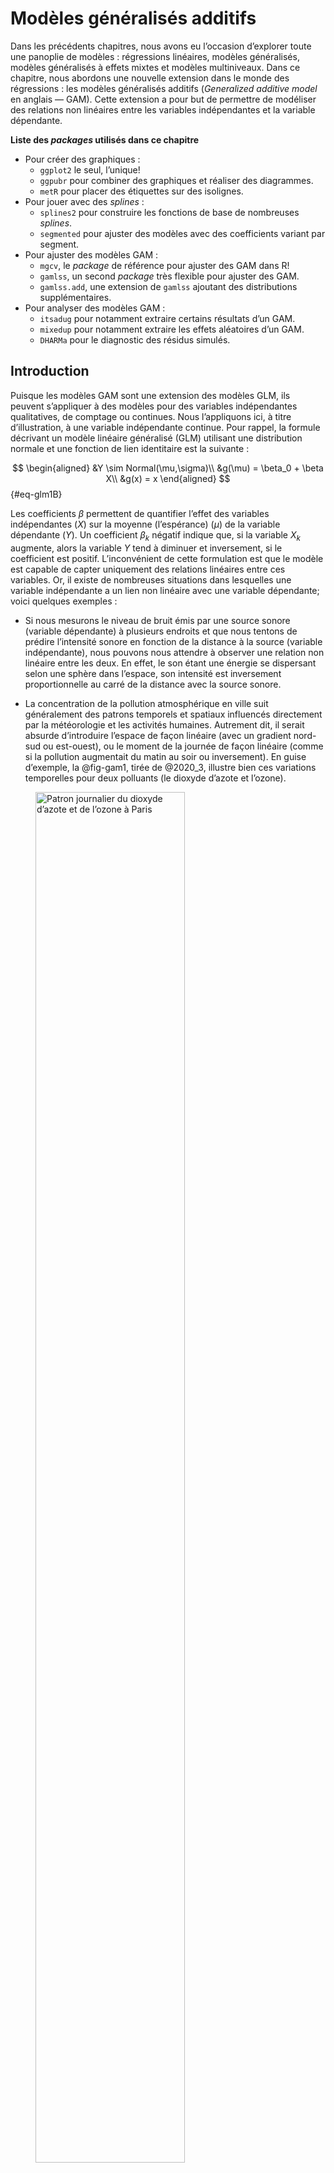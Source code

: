 # Modèles généralisés additifs  {#sec-chap11}

Dans les précédents chapitres, nous avons eu l'occasion d'explorer toute une panoplie de modèles : régressions linéaires, modèles généralisés, modèles généralisés à effets mixtes et modèles multiniveaux. Dans ce chapitre, nous abordons une nouvelle extension dans le monde des régressions : les modèles généralisés additifs (*Generalized additive model* en anglais — GAM). Cette extension a pour but de permettre de modéliser des relations non linéaires entre les variables indépendantes et la variable dépendante.

::: bloc_package
::: bloc_package-header
::: bloc_package-icon
:::
**Liste des *packages* utilisés dans ce chapitre**
:::
::: bloc_package-body

* Pour créer des graphiques :
  - `ggplot2` le seul, l'unique!
  - `ggpubr` pour combiner des graphiques et réaliser des diagrammes.
  - `metR` pour placer des étiquettes sur des isolignes.
  
* Pour jouer avec des *splines* :
  - `splines2` pour construire les fonctions de base de nombreuses *splines*.
  - `segmented` pour ajuster des modèles avec des coefficients variant par segment.
  
* Pour ajuster des modèles GAM :
  - `mgcv`, le *package* de référence pour ajuster des GAM dans R!
  - `gamlss`, un second *package* très flexible pour ajuster des GAM.
  - `gamlss.add`, une extension de `gamlss` ajoutant des distributions supplémentaires.

* Pour analyser des modèles GAM :
  - `itsadug` pour notamment extraire certains résultats d'un GAM.
  - `mixedup` pour notamment extraire les effets aléatoires d'un GAM.
  - `DHARMa` pour le diagnostic des résidus simulés.
:::
:::


## Introduction {#sec-111}

Puisque les modèles GAM sont une extension des modèles GLM, ils peuvent s'appliquer à des modèles pour des variables indépendantes qualitatives, de comptage ou continues. Nous l'appliquons ici, à titre d'illustration, à une variable indépendante continue. Pour rappel, la formule décrivant un modèle linéaire généralisé (GLM) utilisant une distribution normale et une fonction de lien identitaire est la suivante : 

$$
\begin{aligned}
&Y \sim Normal(\mu,\sigma)\\
&g(\mu) = \beta_0 + \beta X\\
&g(x) = x
\end{aligned}
$$ {#eq-glm1B}

Les coefficients $\beta$ permettent de quantifier l'effet des variables indépendantes (*X*) sur la moyenne (l'espérance) ($\mu$) de la variable dépendante (*Y*). Un coefficient $\beta_k$ négatif indique que, si la variable $X_k$ augmente, alors la variable *Y* tend à diminuer et inversement, si le coefficient est positif. L'inconvénient de cette formulation est que le modèle est capable de capter uniquement des relations linéaires entre ces variables. Or, il existe de nombreuses situations dans lesquelles une variable indépendante a un lien non linéaire avec une variable dépendante; voici quelques exemples : 

* Si nous mesurons le niveau de bruit émis par une source sonore (variable dépendante) à plusieurs endroits et que nous tentons de prédire l'intensité sonore en fonction de la distance à la source (variable indépendante), nous pouvons nous attendre à observer une relation non linéaire entre les deux. En effet, le son étant une énergie se dispersant selon une sphère dans l'espace, son intensité est inversement proportionnelle au carré de la distance avec la source sonore.

* La concentration de la pollution atmosphérique en ville suit généralement des patrons temporels et spatiaux influencés directement par la météorologie et les activités humaines. Autrement dit, il serait absurde d'introduire l'espace de façon linéaire (avec un gradient nord-sud ou est-ouest), ou le moment de la journée de façon linéaire (comme si la pollution augmentait du matin au soir ou inversement). En guise d'exemple, la @fig-gam1, tirée de @2020_3, illustre bien ces variations temporelles pour deux polluants (le dioxyde d'azote et l'ozone).


![Patron journalier du dioxyde d'azote et de l'ozone à Paris](images/Chap11/no2_03_patterns.png){#fig-gam1 width="75%" fig-align="center"}

### Non-linéarité fonctionnelle {#sec-1111}

Il existe de nombreuses façons d'introduire des relations non linéaires dans un modèle. La première et la plus simple à mettre en œuvre est de transformer la variable indépendante à l'aide d'une fonction inverse, exponentielle, logarithmique ou autre.

Prenons un premier exemple avec une variable *Y* que nous tentons de prédire avec une variable *X*, présenté à la @fig-gam2. Si nous ajustons une droite de régression à ces données (en bleu), nous constatons que l'augmentation de *X* est associée à une augmentation de *Y*. Cependant, la droite de régression est très éloignée des données et ne capte qu'une petite partie de la relation. Une lecture attentive permet de constater que l'effet de *X* sur *Y* augmente de plus en plus rapidement à mesure que *X* augmente. Cette forme est caractéristique d'une relation exponentielle. Nous pouvons donc transformer la variable *X* avec la fonction exponentielle afin d'obtenir un meilleur ajustement (en rouge).

```r
#| label: fig-gam2
#| fig-cap: Relation non linéaire exponentielle
#| echo: false
#| fig-align: center
#| message: false
#| warning: false
#| out-width: "50%"
library(ggplot2)
library(ggpubr)
library(boot)

tofr <- function(float){
  return(gsub("." , ",", as.character(float), fixed = TRUE,  useBytes = TRUE))
}

df <- data.frame(
  x1 = rnorm(1000,0,1),
  x2 = rnorm(1000,10,5),
  x3 = rnorm(1000,0,3),
  x4 = abs(rnorm(1000,0,5))
)

df$y1 <- exp(df$x1) + rnorm(1000,0,2)
df$y2 <- -log(df$x2 + rnorm(1000,0,1))
df$y3 <- inv.logit(df$x3) + rnorm(1000,0,0.3)
df$y4 <- sqrt(df$x4) + rnorm(1000,0,0.2)


ggplot(df)+
  geom_point(aes(x = x1, y = y1), size = 0.5) + 
  labs(x = "x", y = "y")  + 
  geom_smooth(aes(x = x1, y = y1), method = "lm",
              se = FALSE, color = "blue", formula = y ~ x)+ 
  geom_smooth(aes(x = x1, y = y1), method = "lm",
              se = FALSE, color = "red", formula = y ~ exp(x))

```


La @fig-gam3 illustre trois autres situations avec les fonctions logarithmique, logistique inverse et racine carrée. Cette approche peut donner des résultats intéressants si vous disposez d'une bonne justification théorique sur la forme attendue de la relation entre *X* et *Y*. 

```r
#| label: fig-gam3
#| fig-cap: Autres relations non linéaires
#| echo: false
#| fig-align: center
#| message: false
#| warning: false
#| out-width: "75%"


P1 <- ggplot(df)+
  geom_point(aes(x = x2, y = y2), size = 0.5) + 
  labs(x = "x", y = "y", subtitle = "fonction logarithmique")  + 
  geom_smooth(aes(x = x2, y = y2), method = "lm",
              se = FALSE, color = "blue", formula = y ~ x)+ 
  geom_smooth(aes(x = x2, y = y2), method = "lm",
              se = FALSE, color = "red", formula = y ~ log(x)) + 
  ylim(-3,2.5) + xlim(0,20)

P2 <- ggplot(df)+
  geom_point(aes(x = x3, y = y3), size = 0.5) + 
  labs(x = "x", y = "y", subtitle = "fonction logistique inverse")  + 
  geom_smooth(aes(x = x3, y = y3), method = "lm",
              se = FALSE, color = "blue", formula = y ~ x)+ 
  geom_smooth(aes(x = x3, y = y3), method = "lm",
              se = FALSE, color = "red", formula = y ~ inv.logit(x))

P3 <- ggplot(df)+
  geom_point(aes(x = x4, y = y4), size = 0.5) + 
  labs(x = "x", y = "y", subtitle = "fonction racine carrée")  + 
  geom_smooth(aes(x = x4, y = y4), method = "lm",
              se = FALSE, color = "blue", formula = y ~ x)+ 
  geom_smooth(aes(x = x4, y = y4), method = "lm",
              se = FALSE, color = "red", formula = y ~ sqrt(x))

ggarrange(P1, P2, P3, ncol = 2, nrow = 2)

```

Il existe également des cas de figure dans lesquels aucune fonction ne donne de résultats pertinents, comme illustré à la @fig-gam4. Nous constatons facilement qu'aucune des fonctions proposées n'est capable de bien capter la relation entre les deux variables. Puisque cette relation est complexe, il convient alors d'utiliser une autre stratégie pour la modéliser. 

```r
#| label: fig-gam4
#| echo: false
#| fig-align: center
#| fig-cap: Relation non linéaire plus complexe
#| message: false
#| warning: false
#| out-width: "75%"

library(mgcv)
dataset <- gamSim(eg = 1, n = 400, dist = "normal", scale = 1, verbose = FALSE)

ggplot(dataset) + 
  geom_point(aes(y = y, x = x2), size = 1) + 
  geom_smooth(aes(x = x2, y = y, color = "lineaire"), method = "lm",
              se = FALSE, formula = y ~ x, size = 1.3) + 
  geom_smooth(aes(x = x2, y = y, color = "logarithme"), method = "lm",
              se = FALSE, formula = y ~ log(x), size = 1.3) +
  geom_smooth(aes(x = x2, y = y, color = "racine carrée"), method = "lm",
              se = FALSE, formula = y ~ sqrt(x), size = 1.3) + 
  scale_color_manual(values = c("lineaire" = "#0077b6",
                                "logarithme" = "#e63946",
                                "racine carrée" = "#2a9d8f"))+
  labs(colour = 'forme fonctionelle')

```


### Non-linéarité avec des polynomiales {#sec-1112}

Nous avons vu, dans le chapitre sur la régression simple ([section @sec-07511]), qu'il est possible d'utiliser des polynomiales pour ajuster des relations non linéaires. Pour rappel, il s'agit simplement d'ajouter à un modèle la variable *X* à différents exposants ($X+X^2+\dots+X^k$). Chaque exposant supplémentaire (chaque ordre supplémentaire) permet au modèle d'ajuster une relation plus complexe. Rien de tel qu'un graphique pour illustrer le tout (@fig-gam5).

```r
#| label: fig-gam5
#| echo: false
#| fig-align: center
#| fig-cap: Visualisation de plusieurs polynomiales
#| message: false
#| warning: false
#| out-width: "70%"

p1 <- ggplot(dataset) + 
  geom_point(aes(y = y, x = x2), size = 1) + 
  geom_smooth(aes(x = x2, y = y), color = "blue" , method = "lm",
              se = FALSE, formula = y ~ x + I(x**2), size = 1.3) + 
  labs(subtitle = "polynomiale de degré 2", x = "x", y = "y")
  
p2 <- ggplot(dataset) + 
  geom_point(aes(y = y, x = x2), size = 1) + 
  geom_smooth(aes(x = x2, y = y), color = "blue" , method = "lm",
              se = FALSE, formula = y ~ x + I(x**2) + I(x**3), size = 1.3) + 
  labs(subtitle = "polynomiale de degré 3", x = "x", y = "y")

p3 <- ggplot(dataset) + 
  geom_point(aes(y = y, x = x2), size = 1) + 
  geom_smooth(aes(x = x2, y = y), color = "blue" , method = "lm",
              se = FALSE, formula = y ~ x + I(x**2) + I(x**3) + I(x**4), size = 1.3) + 
  labs(subtitle = "polynomiale de degré 4", x = "x", y = "y")

p4 <- ggplot(dataset) + 
  geom_point(aes(y = y, x = x2), size = 1) + 
  geom_smooth(aes(x = x2, y = y), color = "blue" , method = "lm",
              se = FALSE, formula = y ~ x + I(x**2) + I(x**3) + I(x**4)+ I(x**5), size = 1.3) + 
  labs(subtitle = "polynomiale de degré 5", x = "x", y = "y")

ggarrange(p1, p2, p3, p4, ncol = 2, nrow = 2)
```

L'enjeu est de sélectionner le bon nombre de degrés de la polynomiale pour le modèle. Chaque degré supplémentaire constitue une nouvelle variable dans le modèle, et donc un paramètre supplémentaire. Un trop faible nombre de degrés produit des courbes trop simplistes, alors qu'un nombre trop élevé conduit à un surajustement (*overfitting* en anglais) du modèle. La @fig-gam6 illustre ces deux situations.

```r
#| label: fig-gam6
#| echo: false
#| fig-align: center
#| fig-cap: Sur et sous-ajustement d'une polynomiale
#| message: false
#| warning: false
#| out-width: "70%"

ggplot(dataset) + 
  geom_point(aes(y = y, x = x2), size = 1) + 
  geom_smooth(aes(x = x2, y = y), color = "blue" , method = "lm",
              se = FALSE, formula = y ~ x + I(x**2), size = 1.3) +
  geom_smooth(aes(x = x2, y = y), color = "red" , method = "lm",
              se = FALSE, formula = y ~ x + poly(x, degree = 12), size = 1.3) + 
  labs(subtitle = "polynomiales de degrés 2 (bleu) et 12 (rouge)", x = "x", y = "y")
```

Un des problèmes inhérents à l'approche des polynomiales est la difficulté d'interprétation. En effet, les coefficients ne sont pas directement interprétables et seule une figure représentant les prédictions du modèle permet d'avoir une idée de l'effet de la variable *X* sur la variable *Y*.

### Non-linéarité par segments {#sec-1113}

Un compromis intéressant offrant une interprétation simple et une relation potentiellement complexe consiste à découper la variable *X* en segments, puis d'ajuster un coefficient pour chacun de ces segments. Nous obtenons ainsi une ligne brisée et des coefficients faciles à interpréter (@fig-gam7). Nous ne présentons pas d'exemple d'application dans R, mais sachez que le *package* `segmented` permet d'ajuster ce type de modèle. 

```r
#| label: fig-gam7
#| echo: false
#| fig-align: center
#| fig-cap: Régression par segment
#| message: false
#| warning: false
#| out-width: "70%"

library(segmented)

model <- lm(y ~ x2, data = dataset)
o <- segmented(model, seg.Z = ~x2, psi = list(x2 = c(0.25,0.5)),
  control = seg.control(display = FALSE)
)
dataset$fit <- broken.line(o)$fit

ggplot(dataset) + 
  geom_point(aes(y = y, x = x2), size = 1) + 
  geom_line(aes(x = x2, y = fit), color = "blue", linewidth = 1)
```

L'enjeu est alors de déterminer le nombre de points et la localisation de points de rupture. L'inconvénient majeur de cette approche est qu'en réalité, peu de phénomènes sont marqués par des ruptures très nettes.

À la @fig-gam7, nous avons divisé la variable *X* en trois segments ($k_1$, $k_2$ et $k_3$), définis respectivement avec les intervalles suivants : [0,00-0,22], [0,22-0,41] et [0,41-1,00]. Concrètement, cela revient à diviser la variable *X* en trois nouvelles variables $X_{k1}$, $X_{k2}$, et $X_{k3}$. La valeur de $X_{ik}$ est égale à $x_i$ si $x_i$ se trouve dans l'intervalle propre à *k*, et à 0 autrement. Ici, nous obtenons trois coefficients : 

* le premier est positif, une augmentation de *X* sur le premier segment est associée à une augmentation de *Y*;

* le second est négatif, une augmentation de *X* sur le second segment est associée à une diminution de *Y*;

* le troisième est aussi négatif, une augmentation de *X* sur le troisième segment est associée à une diminution de *Y*, mais moins forte que pour le second segment.


### Non-linéarité avec des *splines* {#sec-1114}

La dernière approche, et certainement la plus flexible, est d'utiliser ce que l'on appelle une *spline* pour capter des relations non linéaires. Une *spline* est une fonction créant des variables supplémentaires à partir d'une variable *X* et d'une fonction de base. Ces variables supplémentaires, appelées bases (*basis* en anglais), sont ajoutées au modèle; la sommation de leurs valeurs multipliées par leurs coefficients permet de capter les relations non linéaires entre une variable dépendante et une variable indépendante. Le nombre de bases et leur localisation (plus souvent appelé nœuds) permettent de contrôler la complexité de la fonction non linéaire.

Prenons un premier exemple simple avec une fonction de base triangulaire (*tent basis* en anglais). Nous créons ici une *spline* avec sept nœuds répartis équitablement sur l'intervalle de valeurs de la variable *X*. Les sept bases qui en résultent sont présentées à la @fig-gam8. Dans cette figure, chaque sommet d'un triangle correspond à un nœud et chaque triangle correspond à une base.


```r
#| label: fig-gam8
#| echo: false
#| fig-align: center
#| fig-cap: Bases de la spline triangulaire
#| message: false
#| warning: false
#| out-width: "70%"
library(splines)

basis <- bs(dataset$x2, df = 7, degre = 1)
df <- data.frame(basis * 3)
df$X <- dataset$x2
df <- reshape2::melt(df, id.vars = "X")

ggplot() + 
  geom_point(aes(y = y, x = x2), size = 1, data = dataset) + 
  geom_line(aes(x = X, y = value, color = variable), linewidth = 1, data = df) + theme(legend.position = "none") 
```


En ajoutant ces bases dans notre modèle de régression, nous pouvons ajuster un coefficient pour chacune et le représenter en multipliant ces bases par les coefficients obtenus avec une simple régression linéaire (@fig-gam9).

```r
#| label: fig-gam9
#| echo: false
#| fig-align: center
#| fig-cap: Spline triangulaire multipliée par ces coefficients
#| message: false
#| warning: false
#| out-width: "70%"

basis <- bs(dataset$x2, df = 7, degre = 1)
model <- lm(y ~ basis, data = dataset)
coefs <- coefficients(model)[2:length(coefficients(model))]

prodbase <- sweep(basis, MARGIN = 2, coefs, `*`)

df <- data.frame(prodbase)
df$X <- dataset$x2
df <- reshape2::melt(df, id.vars = "X")

ggplot() + 
  geom_point(aes(y = y, x = x2), size = 1, data = dataset) + 
  geom_line(aes(x = X, y = value, color = variable), linewidth = 1, data = df) + theme(legend.position = "none") 
```

Nous remarquons ainsi que les bases correspondant à des valeurs plus fortes de *Y* ont reçu des coefficients plus élevés. Pour reconstituer la fonction non linéaire, il suffit d'additionner ces bases multipliées par leurs coefficients, soit la ligne bleue à la @fig-gam10.

```r
#| label: fig-gam10
#| echo: false
#| fig-align: center
#| fig-cap: Spline triangulaire
#| message: false
#| warning: false
#| out-width: "70%"


basis <- bs(dataset$x2, df = 7, degre = 1)
model <- lm(y ~ basis, data = dataset)
coefs <- coefficients(model)[2:length(coefficients(model))]

prodbase <- sweep(basis, MARGIN = 2, coefs, `*`)
total <- rowSums(prodbase) + coefficients(model)[1]

df <- data.frame(prodbase)
df$X <- dataset$x2
df <- reshape2::melt(df, id.vars = "X")
df$total <- total

ggplot() + 
  geom_point(aes(y = y, x = x2), size = 1, data = dataset) + 
  geom_line(aes(x = X, y = value, group = variable), color = "grey", linetype = "dashed", linewidth = 1, data = df) +
  geom_line(aes(x = X, y = total), color = "blue", linewidth = 1, data = df)+
  theme(legend.position = "none") 
```

La fonction de base triangulaire est intéressante pour présenter la logique qui sous-tend les *splines*, mais elle est rarement utilisée en pratique. On lui préfère généralement d'autres formes donnant des résultats plus lisses comme les *B-spline* quadratiques, *B-spline* cubiques, *M-spline*, *Duchon spline*, etc.

```r
#| label: fig-gam11
#| echo: false
#| fig-align: center
#| fig-cap: Comparaison de différentes bases
#| message: false
#| warning: false
#| out-width: "75%"

library(mgcv)
library(splines2)

# Squared spline
basis <- bSpline(dataset$x2, df = 7, degre = 2)
model <- lm(y ~ basis, data = dataset)
coefs <- coefficients(model)[2:length(coefficients(model))]

prodbase <- sweep(basis, MARGIN = 2, coefs, `*`)
total <- rowSums(prodbase) + coefficients(model)[1]

df <- data.frame(prodbase)
df$X <- dataset$x2
df <- reshape2::melt(df, id.vars = "X")
df$total <- total

P1 <- ggplot() + 
  geom_point(aes(y = y, x = x2), size = 1, data = dataset) + 
  geom_line(aes(x = X, y = value, group = variable), color = "grey", linetype = "dashed", linewidth = 1, data = df) +
  geom_line(aes(x = X, y = total), color = "blue", linewidth = 1, data = df)+
  theme(legend.position = "none") + 
  labs(subtitle = "B-spline quadratique")+ 
  ylim(0,20)


# Spline cubique
basis <- bSpline(dataset$x2, df = 7, degre = 3)
model <- lm(y ~ basis, data = dataset)
coefs <- coefficients(model)[2:length(coefficients(model))]

prodbase <- sweep(basis, MARGIN = 2, coefs, `*`)
total <- rowSums(prodbase) + coefficients(model)[1]

df <- data.frame(prodbase)
df$X <- dataset$x2
df <- reshape2::melt(df, id.vars = "X")
df$total <- total

P2 <- ggplot() + 
  geom_point(aes(y = y, x = x2), linewidth = 1, data = dataset) + 
  geom_line(aes(x = X, y = value, group = variable), color = "grey", linetype = "dashed", linewidth = 1, data = df) +
  geom_line(aes(x = X, y = total), color = "blue", linewidth = 1, data = df)+
  theme(legend.position = "none") + 
  labs(subtitle = "B-spline cubique")+ 
  ylim(0,20)

# M-spline
basis <- mSpline(dataset$x2, df = 7, degre = 2)
model <- lm(y ~ basis, data = dataset)
coefs <- coefficients(model)[2:length(coefficients(model))]

prodbase <- sweep(basis, MARGIN = 2, coefs, `*`)
total <- rowSums(prodbase) + coefficients(model)[1]

df <- data.frame(prodbase)
df$X <- dataset$x2
df <- reshape2::melt(df, id.vars = "X")
df$total <- total

P3 <- ggplot() + 
  geom_point(aes(y = y, x = x2), size = 1, data = dataset) + 
  geom_line(aes(x = X, y = value, group = variable), color = "grey", linetype = "dashed", linewidth = 1, data = df) +
  geom_line(aes(x = X, y = total), color = "blue", linewidth = 1, data = df)+
  theme(legend.position = "none") + 
  labs(subtitle = "M-spline")+ 
  ylim(0,20)


# Duchon spline
smoother <- smoothCon(s(x2, bs="ds", k = 7), data = dataset, absorb.cons = T)
basis <- smoother[[1]]$X
model <- lm(y ~ basis, data = dataset)
coefs <- coefficients(model)[2:length(coefficients(model))]

prodbase <- sweep(basis, MARGIN = 2, coefs, `*`)
total <- rowSums(prodbase) + coefficients(model)[1]

df <- data.frame(prodbase)
df$X <- dataset$x2
df <- reshape2::melt(df, id.vars = "X")
df$total <- total

P4 <- ggplot() + 
  geom_point(aes(y = y, x = x2), size = 1, data = dataset) + 
  geom_line(aes(x = X, y = value, group = variable), color = "grey", linetype = "dashed", linewidth = 1, data = df) +
  geom_line(aes(x = X, y = total), color = "blue", linewidth = 1, data = df)+
  theme(legend.position = "none") + 
  labs(subtitle = "Duchon-spline") + 
  ylim(0,20)

ggarrange(P1, P2, P3, P4, ncol = 2, nrow = 2)
```

Les approches que nous venons de décrire sont regroupées sous l'appellation de modèles additifs. Dans les prochaines sous-sections, nous nous concentrons davantage sur les *splines* du fait de leur plus grande flexibilité.

## *Spline* de régression et *spline* de lissage {#sec-112}

Dans les exemples précédents, nous avons vu que la construction d'une *spline* nécessite d'effectuer deux choix importants : le nombre de nœuds et leur localisation. Un trop grand nombre de nœuds conduit à un surajustement du modèle alors qu'un trop faible nombre de nœuds conduit à un sous-ajustement. Lorsque ces choix sont effectués par l'utilisateur et que les bases sont ajoutées manuellement dans le modèle tel que décrit précédemment, nous parlons alors de **_splines_ de régression** (*Regression Spline* en anglais).

Une approche a été proposée pour faciliter le choix du nombre de nœuds, il s'agit de **_splines_ de lissage**  (*smoothing spline* en anglais). L'idée derrière cette approche est d'introduire dans le modèle une pénalisation associée avec le nombre de nœuds (ou degré de liberté) de la *spline*, dans un souci de parcimonie : chaque nœud supplémentaire doit suffisamment contribuer au modèle pour être conservé. Il n'est pas nécessaire ici de rentrer dans le détail mathématique de cette pénalisation qui est un peu complexe. Retenez simplement qu'elle dépend d'un paramètre appelé $\lambda$ :

* plus $\lambda$ tend vers 0, plus la pénalisation est faible et plus la *spline* de lissage devient une simple *spline* de régression; 

* à l'inverse, plus elle est forte, plus la pénalité est importante, au point que la *spline* peut se résumer à une simple ligne droite. 

Cela est illustré à la @fig-gam12 comprenant trois *splines* avec 20 nœuds et des valeurs $\lambda$ différentes contrôlant la force de la pénalité. 

Bien évidemment, nous constatons qu'avec la *spline* de régression (non pénalisée), 20 nœuds conduisent à un fort surajustement du modèle. En revanche, les *splines* de lissage (pénalisées) permettent de corriger ce problème de surajustement. Toutefois, une valeur trop importante de $\lambda$ conduit à un sous-ajustement du modèle (ici $\lambda = 3$ et $\lambda = 100$, lignes verte et bleue).


```r
#| label: fig-gam12
#| echo: false
#| fig-align: center
#| fig-cap: Pénalisation des splines
#| message: false
#| warning: false
#| out-width: "70%"

# Modèle 1 : régression spline sans pénalite
mod1 <- gam(y~ s(x2, k = 20, fx = T), data = dataset)

# Modèle 2 : régression spline avec pénalite = 3
mod2 <- gam(y~ s(x2, k = 20, sp = 0.5), data = dataset)

# Modèle 3 : régression spline avec pénalite = 10
mod3 <- gam(y~ s(x2, k = 20, sp = 3), data = dataset)

# Modèle 4 : régression spline avec pénalite = 100
mod4 <- gam(y~ s(x2, k = 20, sp = 100), data = dataset)

df <- data.frame(
  y = dataset$y,
  x = dataset$x2,
  pred1 = predict(mod1),
  pred2 = predict(mod2),
  pred3 = predict(mod3),
  pred4 = predict(mod4)
)

ggplot(df) + 
  geom_point(aes(x = x, y = y), size = 1) +
  geom_line(aes(x = x, y = pred1, color = "spline de régression"), linewidth = 1.1) +
  geom_line(aes(x = x, y = pred2, color = "lambda = 0.5"), linewidth = 1.1) +
  geom_line(aes(x = x, y = pred3, color = "lambda = 3"), linewidth = 1.1)+
  geom_line(aes(x = x, y = pred4, color = "lambda = 100"), linewidth = 1.1) + 
  labs(colour = 'pénalisation')

```


Avec les *splines* de lissage, l'enjeu est de sélectionner une valeur optimale de $\lambda$. Le plus souvent, les *packages* R **estiment eux-mêmes** ce paramètre à partir des données utilisées dans le modèle. Toutefois, gardez en mémoire que vous pouvez modifier ce paramètre. Mentionnons également que les *splines* de lissage peuvent être reparamétrées dans un modèle pour être intégrées comme des effets aléatoires. Dans ce cas-ci, $\lambda$ est remplacé par un simple paramètre de variance directement estimé dans le modèle [@wood2004stable].


## Interprétation d'une *spline* {#sec-113}

L'interprétation d'une *spline* se fait à l'aide de graphiques. En effet, puisqu'elle est composée d'un ensemble de coefficients appliqués à des bases, il est difficile d'interpréter directement ces derniers. Nous préférons alors représenter la fonction obtenue à l'aide d'un graphique, illustrant son **effet marginal**. Ce graphique est construit en trois étapes : 

1. Créer un jeu de données fictif dans lequel l'ensemble des variables indépendantes sont fixées à leurs moyennes respectives, sauf la variable pour laquelle nous souhaitons représenter la *spline*. Pour cette dernière, un ensemble de valeurs allant de son minimum à son maximum est utilisé;

2. Utiliser le modèle pour prédire les valeurs attendues de la variable dépendante pour chacune des observations fictives ainsi créées;

3. Afficher les prédictions obtenues dans un graphique.

Notez ici qu'un graphique des effets marginaux se base sur les prédictions du modèle. Si un modèle est mal ajusté, les prédictions ne seront pas fiables et il sera inutile d'interpréter la *spline* obtenue.

Il est aussi possible, dans le cas des *splines* de lissage, d'interpréter les *estimated degrees of freedom* (EDF) qui constituent une approximation du nombre de nœuds de la *spline*. S'ils ne nous renseignent pas sur la forme de la *spline*, ils nous indiquent son niveau de complexité. Une *spline* avec un EDF de 1 est en réalité un simple terme linéaire. Plus l'EDF augmente, plus la *spline* est complexe. 


## Multicolinéarité non linéaire {#sec-114}

Lorsque des *splines* sont ajoutées dans un modèle, il est nécessaire de vérifier si ces dernières ne posent pas un problème de multicolinéarité. Cependant, le VIF ne peut plus être utilisé du fait de la non-linéarité des relations modélisées. Il est alors nécessaire d'utiliser une autre mesure : la concurvité (*concurvity*) permettant de mesurer sur une échelle allant de 0 à 1 à quel point deux *splines* ont en réalité capturé le même effet et se substituent l'une à l'autre. Une valeur de 0 indique une absence totale de concurvité alors qu'une valeur de 1 indique que deux *splines* sont rigoureusement identiques (modèle non identifiable). 

## *Splines* avancées {#sec-115}

Jusqu'ici, nous avons seulement présenté le cas le plus simple pour lequel une *spline* est construite à partir d'une seule variable dépendante continue, mais les **splines** peuvent être utilisées dans de nombreux autres contextes et ont une incroyable flexibilité. Nous détaillons ici trois exemples fréquents : les *splines* cycliques, les *splines* variant par groupe et les *splines* multivariées. Pour une description complète des effets non linéaires possibles avec `mgcv`, n'hésitez pas à consulter sa [documentation](https://stat.ethz.ch/R-manual/R-patched/library/mgcv/html/smooth.terms.html).

```r
#| label: tbl-exemplesplines
#| tbl-cap: Exemples de splines avancées
#| echo: false
#| message: false
#| warning: false

df <- data.frame(
        Type = c("spline cyclique", "spline variant par groupe", "spline bivariée", 
                 "spline d'interaction complète", "spline d'interaction partielle"),
        Code = c("`s(x, bs = 'cc')`" , "`s(x, by = x2)`" , "`s(x1,x2)`" , "`te(x1,x2)`",
                 "`s(x1) + s(x2) + ti(x1,x2)`"),
        Description = c("Une spline cyclique doit être utilisée si le 0 de la variable X correspond également à sa valeur maximum. Un bon exemple est le temps dans une journée, car 24 h est équivalent à 0 h", "Une spline variant par groupe permet d'ajuster une spline à une variable X1 différente pour chaque groupe identifié par une variable qualitative X2", "Une spline bivariée est utilisée pour modéliser l'interaction non linéaire de deux variables X1 et X2 s'exprimant dans la même unité (typiquement des coordonnées géographiques cartésiennes)", "Une spline d'interaction permet de modéliser l'interaction non linéaire de deux variables continues pouvant s'exprimer dans des unités différentes, elle combine les effets spécifiques de chacune des deux variables et leur interaction", "Une spline d'interaction partielle permet de distinguer les effets non linéaires individuels de deux variables de leur interaction non linéaire"))

options(knitr.kable.NA = "")
knitr::kable(df, 
           format.args = list(decimal.mark = ',', big.mark = " "),
           col.names = c("Type" , "Code" , "Description"),
           col.to.resize = 3,
           col.width = c("10cm")
           )

```


### *Splines* cycliques {#sec-1151}

Une *spline* cyclique est une extension d'une *spline* classique dont les bases aux extrémités sont spécifiées de telle sorte que la valeur au départ de la *spline* soit la même que celle à la fin de la *spline*. Cela permet à la *spline* de former une boucle, ce qui est particulièrement intéressant pour des variables dont le 0 et la valeur maximale correspondent en réalité à la même valeur. L'exemple le plus parlant est certainement le cas d'une variable représentant la mesure d'un angle en degrés. Les valeurs de 0 et 360 sont identiques et les valeurs 350 et 10 sont toutes les deux à une distance de 10 degrés de 0. Un autre exemple possible serait de considérer l'heure comme une variable continue; dans ce cas, 24 h et 0 h signifient la même chose.

Prenons un exemple concret. Nous souhaitons modéliser la concentration de dioxyde d'azote (NO~2~) à Paris, mesurée par un ensemble de stations fixes. Nous pourrions nous attendre à ce que le NO~2~ suive chaque jour un certain patron. Concrètement, à proximité d'axes routiers majeurs, nous nous attendons à observer des pics suivant les flux pendulaires. À la @fig-gam13, nous retrouvons bien les deux pics attendus correspondant aux heures de pointe du matin et du soir. Aussi, comme indiqué par la ligne rouge, la valeur prédite par la *spline* est la même à 24 h et à 0 h.


```r
#| label: fig-gam13
#| echo: false
#| fig-align: center
#| fig-cap: Spline cyclique pour modéliser la concentration de dioxyde d'azote
#| message: false
#| warning: false
#| out-width: "70%"

dataset <- read.csv('data/gam/NO2_airparif.csv', sep=';')
dataset <- dataset[2:nrow(dataset),]
df <- reshape2::melt(dataset, id.vars = c("heure" , "date"))
df$no2 <- ifelse(df$value == "n/d", NA, as.numeric(df$value))

model <- gam(no2 ~ s(heure, bs = "cp"), data = df, family = tw)
preds <- data.frame(
  heure = 1:24
)
modout <- predict(model, newdata = preds, type = "link", se.fit = TRUE)
preds$yhat <- exp(modout$fit)
preds$lower <- exp(modout$fit - 1.96*modout$se.fit)
preds$upper <- exp(modout$fit + 1.96*modout$se.fit)

subpts <- df[sample(1:nrow(df), size = 1000, replace = FALSE),]
subpts$heure2 <- subpts$heure + runif(nrow(subpts), min = -0.5, max = +0.5)

cent_line <- preds$yhat[[1]]

ggplot() + 
  geom_point(mapping = aes(x = heure2, y = no2), size = 0.5, data = subpts, alpha = 0.5) +
  geom_ribbon(mapping = aes(x = heure, ymax = upper, ymin = lower), fill = "grey", alpha = 0.4, data = preds) +
  geom_line(mapping = aes(x = heure, y = yhat), color = "blue", linewidth = 1.1, data = preds) + 
  geom_hline(yintercept = cent_line, color = "red", linetype = "dashed") +
  labs(x = "moment de la journée", y = "concentration de NO2") + 
  scale_x_continuous(breaks = seq(4,20,4), labels = paste(seq(4,20,4),'h', sep='')) + 
  xlim(1,24)

```



### Splines par groupe {#sec-1152}

Tel qu'abordé dans les chapitres précédents, il arrive régulièrement que les observations appartiennent à  différents groupes. Dans ce cas de figure, nous pouvons être amenés à vérifier si la relation décrite par une *spline* est identique pour chacun des groupes d'observations. Il s'agit alors d'ajuster une *spline* différente par groupe. Dans l'exemple précédent, chaque valeur de NO~2~ a été mesurée par une station fixe de mesure spécifique. Compte tenu du fait que l'environnement autour de chaque station est particulier, nous pourrions s'attendre à ce que les valeurs de NO~2~ ne présentent pas exactement les mêmes patrons journaliers pour chaque station.

À la @fig-gam14, il est possible de constater que le NO~2~ suit globalement le même patron temporel pour l'ensemble des stations à l'exception de trois d'entres-elles. Il s'agit en réalité de stations situées dans des secteurs ruraux de la région parisienne, et donc moins impactées par le trafic routier.


```r
#| label: fig-gam14
#| echo: false
#| fig-align: center
#| fig-cap: Spline cyclique variant par groupe
#| message: false
#| warning: false
#| out-width: "70%"

model <- gam(no2 ~ s(heure, bs = "cp", by = variable), data = df, family = gaussian)
preds <- expand.grid(
  heure = 1:24,
  variable = unique(df$variable)
)

modout <- predict(model, newdata = preds, type = "link", se.fit = TRUE)
preds$yhat <- modout$fit
preds$lower <- modout$fit - 1.96*modout$se.fit
preds$upper <-modout$fit + 1.96*modout$se.fit

subpts <- df[sample(1:nrow(df), size = 1000, replace = FALSE),]
subpts$heure2 <- subpts$heure + runif(nrow(subpts), min = -0.5, max = +0.5)

cent_line <- preds$yhat[[1]]

ggplot() + 
  geom_point(mapping = aes(x = heure2, y = no2), size = 0.5, data = subpts, alpha = 0.5) +
  geom_ribbon(mapping = aes(x = heure, ymax = upper, ymin = lower, group = variable), fill = "grey", alpha = 0.4, data = preds) +
  geom_line(mapping = aes(x = heure, y = yhat, color = variable), size =0.7, data = preds) + 
  labs(x = "moment de la journée", y = "concentration de NO2", color = "station de mesure") + 
  scale_x_continuous(breaks = seq(4,20,4), labels = paste(seq(4,20,4),'h', sep='')) + 
  xlim(1,24) + 
  theme(legend.position = 'NONE')

```


### *Splines* multivariées et *splines* d'interaction {#sec-1153}

Jusqu'ici, nous n'avons considéré que des *splines* ne s'appliquant qu'à une seule variable indépendante; cependant, il est possible de construire des *splines* multivariées s'ajustant simultanément sur plusieurs variables indépendantes. L'objectif est alors de modéliser les potentielles interactions non linéaires entre les variables indépendantes combinées dans une même *spline*. Prenons un exemple concret, dans la section sur les modèles GLM, nous avons modélisé la couverture des aires de diffusion (AD) à Montréal par des îlots de chaleur. Parmi les variables indépendantes, nous avons notamment utilisé la distance au centre-ville ainsi que la part de la surface végétalisée des AD. Nous pourrions formuler l'hypothèse que ces deux variables influencent conjointement et de façon non linéaire la proportion de la surface d'îlot de chaleur dans chaque AD. Pour représenter une *spline* sur plusieurs dimensions, nous utilisons alors une carte de chaleur dont la couleur représente la valeur de la variable dépendante prédite en fonction des deux variables indépendantes.

Il est important de distinguer la *spline* d'**interaction** et la *spline* **multivariée**. La première est utilisée lorsque les variables indépendantes introduites dans la *spline* ne sont pas exprimées sur la même échelle et n'évoluent pas conjointement. L'exemple donné ci-dessus avec les variables de végétation et de distance au centre-ville est un exemple de *spline* d'interaction, la première variable étant exprimée en pourcentage et l'autre en mètres. De plus, ces deux variables ne sont pas conjointes, mais bien distinctes l'une de l'autre. Un cas typique où une *spline* multivariée serait à privilégier est le cas de l'ajout des coordonnées spatiales dans le modèle. L'emplacement des AD est mesuré par deux variables (coordonnées spatiales *x* et *y*) toutes les deux exprimées en mètres évoluant conjointement, au sens où les coordonnées *x* n'interagissent pas avec les coordonnées *y*, mais forment à elles deux un espace propre. Au-delà de la problématique de l'échelle des données, il est important de retenir que les *splines* d'interaction tendent à être davantage pénalisées que les splines *multivariées*.

La *spline* d'interaction représentée à la @fig-gam15 indique que les AD avec la plus grande proportion de leur surface couverte par des îlots de chaleur sont situées à moins de 25 kilomètres du centre-ville, au-delà de cette distance, cette proportion chute en bas de 0,1, soit 10 % de la surface de l'AD. En revanche, à proximité du centre-ville (moins d'un kilomètre), même les AD disposant d'un fort pourcentage de surface végétalisée sont tout de même marquées par un fort pourcentage de surface couverte par des îlots de chaleur.

Les *splines* bivariées sont fréquemment utilisées pour capturer un potentiel patron spatial dans les données. En effet, si nous disposons des coordonnées spatiales de chaque observation (*x, y*), il est possible d'ajuster une *spline* bivariée sur ces coordonnées, contrôlant ainsi l'effet de l'espace. 

```r
#| label: fig-gam15
#| echo: false
#| fig-align: center
#| fig-cap: Spline d'interaction bivariée
#| message: false
#| warning: false
#| out-width: "70%"

dataset <- read.csv("data/glm/data_chaleur.csv")
dataset$prt_hot01 <- dataset$prt_hot/100
model <- gam(prt_hot01 ~ te(prt_veg, dist_cntr), data = dataset, family = betar)
vis.gam(model, plot.type = 'contour', type = 'response', main = '', xlab = 'Pourcentage de la surface végétalisée', ylab = 'Distance au centre-ville', too.far = 0.1, n.grid = 150)
```

Il n'y a pas de limite théorique au nombre de variables qui peuvent être ajoutées dans une *spline* d'interaction ou multivariée. Notez cependant que plus le nombre de dimensions augmente, plus la fonction à estimer est complexe et plus le volume de données nécessaire est grand et doit couvrir densément l'ensemble de l'espace d'échantillonnage multidimensionnel.

## Mise en œuvre dans R {#sec-116}

Il est possible d'ajuster des *splines* de régression dans n'importe quel *package* permettant d'ajuster des coefficients pour un modèle de régression. Il suffit de construire les bases des *splines* en amont à l'aide du *package* `splines2` et de les ajouter directement dans l'équation de régression. 
En revanche, il est nécessaire d'utiliser des *packages* spécialisés pour ajuster des *splines* de lissage. Parmi ceux-ci, `mgcv` est probablement le plus populaire du fait de sa (très) grande flexibilité, suivi des *packages* `gamlss`, `gam` et `VGAM.` Nous comparons ici les deux approches, puis nous tentons d'améliorer le modèle que nous avons ajusté pour prédire le pourcentage de surface couverte par des îlots de chaleur dans les aires de diffusion de Montréal, dans une perspective d'équité environnementale. Pour rappel, la variable dépendante est exprimée en pourcentage et nous utilisons une distribution bêta pour la modéliser.

```r
#| message: false
#| warning: false
library(mgcv)
# Chargement des données
dataset <- read.csv("data/gam/data_chaleur.csv", fileEncoding = "utf8")
# Ajustement du modèle de base
refmodel <- gam(hot ~
          A65Pct + A014Pct + PopFRPct + PopMVPct +
          poly(prt_veg, degree = 2)  + Arrond,
        data = dataset, family = betar(link = "logit"))
```

Dans notre première analyse de ces données, nous avons ajusté une polynomiale d'ordre 2 pour représenter un potentiel effet non linéaire de la végétation sur les îlots de chaleur. Nous remplaçons à présent ce terme par une *spline* de régression en sélectionnant quatre nœuds.

```r
#| message: false
#| warning: false
library(splines2)
# Création des bases de la spline
basis <- bSpline(x = dataset$prt_veg, df =4, intercept = FALSE)
# Ajouter les bases au DataFrame
basisdf <- as.data.frame(basis)
names(basisdf) <- paste('spline',1:ncol(basisdf), sep='')
dataset <- cbind(dataset, basisdf)
# Ajuster le modèle
model0 <- gam(hot ~
          A65Pct + A014Pct + PopFRPct + PopMVPct +
          spline1 + spline2 + spline3 + spline4 + Arrond,
        data = dataset, family = betar(link = "logit"))

```

Nous pouvons à présent ajuster une *spline* de lissage et laisser `mgcv` déterminer son niveau de complexité.

```r
#| message: false
#| warning: false
# Ajustement du modèle avec une spline simple
model1 <- gam(hot ~
          A65Pct + A014Pct + PopFRPct + PopMVPct +
          s(prt_veg)  + Arrond,
        data = dataset, family = betar(link = "logit"))
```

Notez ici que la syntaxe à employer est très simple, il suffit de spécifier `s(prt_veg)` pour indiquer à la fonction `gam` que vous souhaitez ajuster une *spline* pour la variable `prt_veg`. Nous pouvons à présent comparer l'ajustement des deux modèles en utilisant la mesure de l'AIC.

```r
#| message: false
#| warning: false
# Comparaison des AIC
AIC(refmodel, model0, model1)
```

Nous constatons que la valeur de l'AIC du second modèle est plus réduite, indiquant un meilleur ajustement du modèle avec une *spline* de régression. Notons cependant que la différence avec la *spline* de lissage est anecdotique (deux points de l'AIC) et que nous connaissions a priori le bon nombre de nœuds à utiliser. Pour des relations plus complexes, les *splines* de lissage ont tendance à nettement mieux performer. Voyons à présent comment représenter ces trois termes non linéaires.

```r
#| message: false
#| warning: false
#| label: fig-gam16
#| fig-align: center
#| fig-cap: Comparaison d'une spline et d'une polynomiale
#| out-width: "75%"

# Création d'un DataFrame de prédiction dans lequel seule
# la variable prt_veg varie.
dfpred <- data.frame(
  prt_veg = seq(min(dataset$prt_veg), max(dataset$prt_veg), 0.5),
  A65Pct = mean(dataset$A65Pct),
  A014Pct = mean(dataset$A014Pct),
  PopFRPct = mean(dataset$PopFRPct),
  PopMVPct = mean(dataset$PopMVPct),
  Arrond = "Verdun"
)

# Recréation des bases de la spline de régression
# pour les nouvelles observations
nvl_bases <- data.frame(predict(basis, newx = dfpred$prt_veg))
names(nvl_bases) <- paste('spline',1:ncol(basisdf), sep='')
dfpred <- cbind(dfpred, nvl_bases)

# Définition de la fonction inv.logit, soit l'inverse de la fonction 
# de lien du modèle pour retrouver les prédictions dans l'échelle 
# originales des données
inv.logit <- function(x){exp(x)/(1+exp(x))}

# Utilisation des deux modèles pour effectuer les prédictions
predref <- predict(refmodel, newdata = dfpred, type = 'link', se.fit = TRUE)
predmod0 <- predict(model0, newdata = dfpred, type = 'link', se.fit = TRUE)
predmod1 <- predict(model1, newdata = dfpred, type = 'link', se.fit = TRUE)

# Calcul de la valeur prédite et construction des intervalles de confiance
dfpred$polypred <- inv.logit(predref$fit)
dfpred$poly025 <- inv.logit(predref$fit - 1.96 * predref$se.fit)
dfpred$poly975 <- inv.logit(predref$fit + 1.96 * predref$se.fit)

dfpred$regsplinepred <- inv.logit(predmod0$fit)
dfpred$regspline025 <- inv.logit(predmod0$fit - 1.96 * predmod0$se.fit)
dfpred$regspline975 <- inv.logit(predmod0$fit + 1.96 * predmod0$se.fit)

dfpred$splinepred <- inv.logit(predmod1$fit)
dfpred$spline025 <- inv.logit(predmod1$fit - 1.96 * predmod1$se.fit)
dfpred$spline975 <- inv.logit(predmod1$fit + 1.96 * predmod1$se.fit)

# Créer un graphique pour afficher les résultats
ggplot(dfpred) + 
  geom_ribbon(aes(x = prt_veg, ymin = poly025, ymax = poly975),
              alpha = 0.4, color = "grey") +
  geom_ribbon(aes(x = prt_veg, ymin = spline025, ymax = spline975),
              alpha = 0.4, color = "grey") +
  geom_ribbon(aes(x = prt_veg, ymin = regspline025, ymax = regspline975),
              alpha = 0.4, color = "grey") +
  geom_line(aes(y = polypred, x = prt_veg, color = "polynomiale"),
            linewidth = 1) + 
  geom_line(aes(y = regsplinepred, x = prt_veg, color = "spline de régression"),
            linewidth = 1)+
  geom_line(aes(y = splinepred, x = prt_veg, color = "spline de lissage"),
            linewidth = 1)
```

Nous constatons que les trois termes renvoient des prédictions très similaires et qu'une légère différence n'est observable que pour les secteurs avec les plus hauts niveaux de végétation (supérieurs à 75 %).

Jusqu'ici, nous utilisons l'arrondissement dans lequel est comprise chaque aire de diffusion comme une variable nominale afin de capturer la dimension spatiale du jeu de données. Puisque nous avons abordé la notion de *splines* bivariées, il serait certainement plus efficace d'en construire une à partir des coordonnées géographiques (*x*,*y*) des centroïdes des aires de diffusion. En effet, il est plus probable que la distribution des îlots de chaleur suive un patron spatial continu sur le territoire plutôt que les délimitations arbitraires des arrondissements.

```r
#| message: false
#| warning: false
# Ajustement du modèle avec une spline bivariée pour l'espace
model2 <- gam(hot ~
          A65Pct + A014Pct + PopFRPct + PopMVPct +
          s(prt_veg)  + s(X,Y),
        data = dataset, family = betar(link = "logit"))
```

Notez ici que l'expression `s(X,Y)` permet de créer une *spline* bivariée à partir des coordonnées (*x, y*), soit deux colonnes présentes dans le jeu de données. Ces coordonnées sont exprimées toutes deux en mètres et n'interagissent pas ensemble au sens strict, nous devons donc ajuster une *spline* bivariée. Si vous avez besoin d'ajuster une *spline* d'interaction (notamment quand les variables sont dans des unités différentes), il est nécessaire d'utiliser une autre syntaxe `te(X,Y)` ou `t2(X,Y)` faisant appel à une structure mathématique légèrement différente, soit des *tensor product smooths*.

Puisque notre modèle intègre deux *splines*, nous devons nous assurer que nous n'avons pas de problème de concurvité, ce que nous pouvons faire avec la fonction `concurvity` du *package* `mgcv`. 

```r
#| message: false
#| warning: false
values <- concurvity(model2, full = FALSE)

# Worst, estimation pessimiste de la concurvité
round(values$worst,3)

# Observed, estimation optimiste de la concurvité
round(values$observed,3)

# Estimate, estimation entre deux de la concurvité
round(values$estimate,3)
```

Nous pouvons ainsi constater des niveaux de concurvité tout à fait acceptables dans notre modèle. Des valeurs supérieures à 0,8 devraient être considérées comme alarmantes, surtout si elles sont reportées pour `observed` et `estimate`.

Voyons désormais, le résumé d'un modèle GAM tel que présenté dans R.

```r
#| message: false
#| warning: false
summary(model2)
```

La première partie du résumé comprend les résultats pour les effets fixes et linéaires du modèle. Ils s'interprètent comme pour ceux d'un GLM classique. La seconde partie présente les résultats pour les termes non linéaires. La valeur de *p* permet de déterminer si la *spline* a ou non un effet différent de 0. Une valeur non significative indique que la *spline* ne contribue pas au modèle. Les colonnes *edf* et *Ref.df* indiquent la complexité de la *spline* et peuvent être considérées comme une approximation du nombre de nœuds. Dans notre cas, la *spline* spatiale (`s(X,Y)`) est environ 5 fois plus complexe que la *spline* ajustée pour la végétation (`s(prt_veg)`). Cela n'est pas surprenant puisque la dimension spatiale (*spline* bivariée) du phénomène est certainement plus complexe que l’effet de la végétation. Notez ici que des valeurs *edf* et *Ref.df* proches de 1 signaleraient que l'effet d’un prédicteur est essentiellement linéaire et qu'il n'est pas nécessaire de recourir à une *spline* pour cette variable.

La dernière partie du résumé comprend deux indicateurs de qualité d'ajustement, soit le R^2^ ajusté et la part de la déviance expliquée.

```r
#| message: false
#| warning: false
AIC(refmodel, model1, model2)
```

Nous pouvons constater que le fait d'introduire la *spline* spatiale dans le modèle contribue à réduire encore la valeur de l'AIC, et donc à améliorer le modèle. À ce stade, nous pourrions tenter de forcer la *spline* à être plus complexe en augmentant le nombre de nœuds.

```r
#| message: false
#| warning: false
# Augmentation de la complexité de la spline spatiale
model3 <- gam(hot ~
          A65Pct + A014Pct + PopFRPct + PopMVPct +
          s(prt_veg)  + s(X,Y,k = 40),
        data = dataset, family = betar(link = "logit"))

AIC(refmodel, model1, model2, model3)
```

Cela a pour effet d'améliorer de nouveau le modèle. Pour vérifier si l'augmentation du nombre nœuds est judicieuse, il est possible de représenter le résultat des deux *splines* précédentes. Pour ce faire, nous proposons de calculer les valeurs prédites de la *spline* pour chaque localisation dans notre terrain d'étude, en le découpant préalablement en pixels de 100 de côté. Pour cette prédiction, nous maintenons toutes les autres variables à leur moyenne respective afin d'évaluer uniquement l'effet de la *spline* spatiale.

```r
#| label: fig-gam17
#| message: false
#| warning: false
#| fig-align: center
#| fig-cap: Comparaison de deux splines spatiales
#| out-width: "100%"
library(viridis)
library(metR) # pour placer des étiquettes sur les isolignes

# Création d'un DataFrame fictif pour les prédictions
dfpred <- expand.grid(
  prt_veg =mean(dataset$prt_veg),
  A65Pct = mean(dataset$A65Pct),
  A014Pct = mean(dataset$A014Pct),
  PopFRPct = mean(dataset$PopFRPct),
  PopMVPct = mean(dataset$PopMVPct),
  X = seq(min(dataset$X), max(dataset$X),100),
  Y = seq(min(dataset$Y), max(dataset$Y),100)
)

dfpred$predicted1 <- predict(model2, newdata = dfpred, type = 'response')
dfpred$predicted2 <- predict(model3, newdata = dfpred, type = 'response')

# Centrage des prédictions
dfpred$predicted1 <- dfpred$predicted1 - mean(dfpred$predicted1)
dfpred$predicted2 <- dfpred$predicted2 - mean(dfpred$predicted2)

# Représentation des splines
plot1 <- ggplot(dfpred) + 
  geom_raster(aes(x = X, y = Y, fill = predicted1)) + 
  geom_point(aes(x = X, y = Y),
             size = 0.2, alpha = 0.4,
             color = "black", data = dataset)+
  geom_contour(aes(x = X, y = Y, z = predicted1), binwidth = 0.1, 
               color = "white", linetype = 'dashed') + 
  geom_text_contour(aes(x = X, y = Y, z = predicted1), 
                    color = "white", binwidth = 0.1)+
  scale_fill_viridis() +
  coord_cartesian() + 
  theme(axis.title= element_blank(),
        axis.text = element_blank(),
        axis.ticks =  element_blank()
        ) + 
  labs(subtitle = "spline de base", fill = "prédictions")

plot2 <- ggplot(dfpred) + 
  geom_raster(aes(x = X, y = Y, fill = predicted2)) + 
  geom_point(aes(x = X, y = Y),
             size = 0.2, alpha = 0.4,
             color = "black", data = dataset)+
  geom_contour(aes(x = X, y = Y, z = predicted2),
               binwidth = 0.1, color = "white", linetype = 'dashed') + 
  geom_text_contour(aes(x = X, y = Y, z = predicted2), color = "white", binwidth = 0.1)+
  scale_fill_viridis() +
  coord_cartesian()+ 
  theme(axis.title= element_blank(),
        axis.text = element_blank(),
        axis.ticks =  element_blank()
        ) + 
  labs(subtitle = "spline plus complexe", fill = "prédictions")

ggarrange(plot1, plot2, nrow = 1, ncol = 2, common.legend = TRUE, legend = 'bottom')
```

Or, il s'avère que les deux *splines* spatiales sont très similaires (@fig-gam17). Par conséquent, il est vraisemblablement plus pertinent de conserver la plus simple des deux. Notez que le Mont-Royal, compris dans le cercle central avec une isoligne à 0, est caractérisé par des valeurs plus faibles d'îlots de chaleur, alors que les quartiers centraux situés un peu plus au nord sont au contraire marqués par des pourcentages d'îlots de chaleur supérieurs de 20 points de pourcentage en moyenne.

## GAMM {#sec-117}

Bien entendu, il est possible de combiner les modèles généralisés additifs (GAM) avec les modèles à effet mixtes (GLMM) abordés dans les sections précédentes. Ces modèles généralisés additifs à effets mixtes (GAMM) peuvent facilement être mis en œuvre avec `mgcv`.

#### GAMM et interceptes aléatoires {#sec-1171}

Pour définir des constantes aléatoires, il suffit d'utiliser la notation `s(var, bs = 're')` avec `var` une variable nominale. Reprenons l'exemple précédent, mais avec cette fois-ci les arrondissements comme un intercepte aléatoire.

```r
#| message: false
#| warning: false
dataset$Arrond <- as.factor(dataset$Arrond)
model4 <- gam(hot ~
          A65Pct + A014Pct + PopFRPct + PopMVPct +
          s(prt_veg)  + s(Arrond, bs = "re"),
        data = dataset, family = betar(link = "logit"))
```

L'enjeu est ensuite d'extraire la variance propre à cet effet aléatoire ainsi que les valeurs des interceptes pour chaque arrondissement.

```r
#| message: false
#| warning: false
gam.vcomp(model4)
```

Nous constatons donc que l'écart-type de l'effet aléatoire des arrondissements est de 0,39, ce qui signifie que les effets de chaque arrondissement seront compris à 95 % entre -1,17 et 1,17 (`1.17 = 3*0.39`) sur l'échelle du prédicteur linéaire. En effet, rappelons que les effets aléatoires sont modélisés comme des distributions normales et que 95 % de la densité d'une distribution normale se situe entre -3 et +3 écarts-types. Pour extraire les interceptes spécifiques de chaque arrondissement, nous pouvons utiliser la fonction `get_random` du *package* `itsadug.`

```r
#| label: fig-randomconstGAM
#| fig-cap: Constantes aléatoires pour les arrondissements
#| message: false
#| warning: false
library(itsadug)
values <- get_random(model4)[[1]]
df <- data.frame(
  ri = as.numeric(values),
  arrond = names(values)
)

ggplot(df) + 
  geom_point(aes(x = ri, y = reorder(arrond, ri))) + 
  geom_vline(xintercept = 0, color = "red") + 
  labs(y = "Arrondissement", x = "intercepte aléatoire")
```

Nous constatons ainsi, à la @fig-randomconstGAM, que pour une partie des arrondissements, la densité d'îlot de chaleur est systématiquement supérieure à la moyenne régionale représentée ici par la ligne rouge (0 = effet moyen pour tous les arrondissements). Il convient alors d’améliorer ce graphique en ajoutant le niveau d'incertitude associé à chaque intercepte. Pour ce faire, nous utilisons la fonction `extract_random_effects` du *package* `mixedup.` Notez que ce *package* n'est actuellement pas disponible sur CRAN et doit être téléchargé sur **github** avec la commande suivante :

```r
#| message: false
#| warning: false
#| eval: false
remotes::install_github('m-clark/mixedup')
```

Avec la version 4.0.1 de R, nous avons rencontré des difficultés pour installer `mixedup`. Nous avons donc  simplement récupéré le code source de la fonction et l'avons enregistré dans un fichier de code séparé que nous appelons ici.

```r
#| message: false
#| warning: false
source("code_complementaire/gam_functions.R")
```

Nous pouvons ensuite procéder à l'extraction des effets aléatoires et les représenter à nouveau (@fig-randomconstGAM2).

```r
#| label: fig-randomconstGAM2
#| message: false
#| warning: false
#| fig-cap: Constantes aléatoires pour les arrondissements avec intervalle de confiance
df_re <- extract_random_effects.gam(model4, re = "Arrond")

ggplot(df_re) + 
  geom_errorbarh(aes(xmin = lower_2.5, xmax = upper_97.5, y = reorder(group, value))) +
  geom_point(aes(x = value, y = reorder(group, value))) + 
  geom_vline(xintercept = 0, color = "red") + 
  labs(y = "Arrondissement", x = "Intercepte aléatoire")
```

Cela permet de distinguer quels écarts sont significativement différents de 0 au seuil de 95 %. À titre de rappel, pour être significatif à ce seuil, un intervalle représenté par une ligne noire horizontale ne doit pas intersecter la ligne rouge verticale. Puisque nous utilisons ici la distribution bêta et une fonction de lien logistique, nous devons utiliser des prédictions pour simplifier l'interprétation des coefficients. Nous fixons ici toutes les variables à leur moyenne respective, sauf l'arrondissement, et calculons les prédictions dans l'échelle originale (0 à 1).

```r
#| label: fig-randomconstGAM3
#| message: false
#| warning: false
#| fig-cap: Prédictions pour les différents arrondissements pour une AD fictive moyenne
dfpred <- data.frame(
  A65Pct = mean(dataset$A65Pct),
  A014Pct = mean(dataset$A014Pct),
  PopFRPct = mean(dataset$PopFRPct),
  PopMVPct = mean(dataset$PopMVPct),
  prt_veg = mean(dataset$prt_veg),
  Arrond = as.character(unique(dataset$Arrond))
)

# Calculer les prédictions pour le prédicteur linéaire
dfpred$preds <- predict(model4, newdata = dfpred, type = "link")

# Calculer l'intervalle de confiance en utilisant les valeurs
# extraites avec extract_random_effects
dfpred <- dfpred[order(dfpred$Arrond),]
df_re <- df_re[order(df_re$group),]

dfpred$lower <- dfpred$preds - 1.96*df_re$se
dfpred$upper <- dfpred$preds + 1.96*df_re$se

# Il nous reste juste à reconvertir le tout dans l'unité d'origine
# en utilisant l'inverse de la fonction logistique
inv.logit <- function(x){exp(x)/(1+exp(x))}

dfpred$lower <- inv.logit(dfpred$lower)
dfpred$upper <- inv.logit(dfpred$upper)
dfpred$preds <- inv.logit(dfpred$preds)

ggplot(dfpred) + 
  geom_errorbarh(aes(xmin = lower, xmax = upper, y = reorder(Arrond, preds))) +
  geom_point(aes(x = preds, y = reorder(Arrond, preds))) + 
  geom_vline(xintercept = mean(dfpred$preds), color = "red") + 
  labs(y = "Arrondissement", x = "intercepte aléatoire")

```

Nous constatons ainsi, à la @fig-randomconstGAM3, que pour une hypothétique aire de diffusion moyenne, la différence de densité d'îlot de chaleur peut être de 0,32 (32 % de la surface de l'AD) entre les arrondissements Verdun et Dollard-des-Ormeaux.

#### GAMM et coefficients aléatoires {#sec-1172}

En plus des interceptes aléatoires, il est aussi possible de définir des coefficients aléatoires. Reprenons notre exemple et tentons de faire varier l'effet de la variable `PopFRPct` en fonction de l'arrondissement.

```r
#| message: false
#| warning: false
model5 <- gam(hot ~
          A65Pct + A014Pct + PopFRPct + PopMVPct +
          s(prt_veg)  + s(Arrond, bs = "re") + 
          s(PopFRPct, Arrond, bs = "re"),
        data = dataset, family = betar(link = "logit"))
```

Notez ici une distinction importante! Le modèle n'assume aucune corrélation entre les coefficients aléatoires pour la variable `PopFRPct` et pour les constantes aléatoires. Il est présumé que ces deux effets proviennent de deux distributions normales distinctes. En d'autres termes, le modèle ne dispose pas des paramètres nécessaires pour vérifier si les arrondissements avec les constantes les plus fortes (avec des densités supérieures d'îlot de chaleur) sont aussi des arrondissements dans lesquels l'effet de la variable `PopFRPct` est plus prononcé (et vice-versa). Pour plus d'informations sur cette distinction, référez-vous à la [section @sec-0924].

```r
#| message: false
#| warning: false
AIC(model4, model5)
```

Ce dernier modèle présente une valeur de l'AIC plus faible et serait donc ainsi mieux ajusté que notre modèle avec seulement un intercepte aléatoire. Nous pouvons donc extraire les coefficients aléatoires et les représenter à la @fig-randomconstcoefGAM.

```r
#| label: fig-randomconstcoefGAM
#| message: false
#| warning: false
#| fig-cap: Pentes et constantes aléatoires pour les arrondissements
df_re <- extract_random_effects.gam(model5)
df_re <- subset(df_re, df_re$effect == 'PopFRPct')

ggplot(df_re) + 
  geom_errorbarh(aes(xmin = lower_2.5, xmax = upper_97.5, y = reorder(group, value))) +
  geom_point(aes(x = value, y = reorder(group, value))) + 
  geom_vline(xintercept = 0, color = "red") + 
  labs(y = "Arrondissement", x = "coefficient aléatoire")
```

Nous constatons notamment que seuls trois arrondissements ont des coefficients aléatoires significativement différents de 0. Ainsi, pour les arrondissements Anjou et Plateau-Mont-Royal, les coefficients aléatoires sont respectivement de `r tofr(df_re[df_re$group == "Anjou",]$value[[1]])` et `r tofr(df_re[df_re$group == "Le Plateau-Mont-Royal",]$value[[1]])`, et viennent donc se retrancher à la valeur moyenne régionale de `r tofr(round(model5$coefficients[[4]],4))` qui atteint alors presque 0. Du point de vue de l'interprétation, nous pouvons en conclure que le groupe des personnes à faible revenu ne subit pas de surexposition aux îlots de chaleur à l'échelle des AD dans ces arrondissements.

En revanche, dans l'arrondissement Mercier-Hochelaga-Maisonneuve, la situation est à l'inverse plus systématiquement en défaveur des populations à faible revenu, avec une taille d'effet près de deux fois supérieure à la moyenne régionale. En effet, l'effet moyen régional (coefficient fixe) est de `r tofr(round(model5$coefficients[[4]],4))`, auquel vient s'ajouter l'effet spécifique (coefficient aléatoire) de Mercier-Hochelaga-Maisonneuve, soit `r tofr(df_re[df_re$group == "Mercier-Hochelaga-Maisonneuve",]$value[[1]])`, pour un effet total de `r tofr(df_re[df_re$group == "Mercier-Hochelaga-Maisonneuve",]$value[[1]] + round(model5$coefficients[[4]],4))`

::: bloc_aller_loin
::: bloc_aller_loin-header
::: bloc_aller_loin-icon
:::
**Des effets aléatoires plus complexes dans les GAMM**
:::
::: bloc_aller_loin-body
Il est possible de spécifier des GAMM avec des effets aléatoires plus complexes autorisant, par exemple, des corrélations entre les différents effets / niveaux. Il faut pour cela utiliser la fonction `gamm` de `mgcv` ou la fonction `gamm4` du *package* `gamm4.` La première offre plus de flexibilité, mais la seconde est plus facile à utiliser et doit être privilégiée quand un modèle comporte un très grand nombre de groupes dans un effet aléatoire, ou lorsque la distribution du modèle n'est pas gaussienne. La fonction `gamm` permet d'ajuster des modèles non gaussiens, mais elle utilise une approche appelée PQL (*Penalized Quasi-Likelihood* en anglais) connue pour être moins stable et moins précise.

Cependant, dans l'exemple de cette section, nous utilisons un modèle GAMM avec une distribution bêta, ce qui n'est actuellement pas supporté par les fonctions `gamm` et `gamm4`. Pour un modèle GAMM plus complexe utilisant une distribution bêta, il est nécessaire d'utiliser le *package* `gamlss`, mais ce dernier utilise aussi une approche de type PQL. Nous montrons tout de même ici comment ajouter un modèle qui inclut une corrélation entre les deux effets aléatoires de l'exemple précédent. Notez ici que le terme `re` apparaissant dans la formule permet de spécifier un effet aléatoire en utilisant la syntaxe du *package* `nlme.` Plus spécifiquement, `gamlss` fait un pont avec `nlme` et utilise son algorithme d'ajustement au sein de ces propres routines. De même, le terme `pb` permet de spécifier une *spline* de lissage dans le même esprit que `mgcv.` Il est également possible d'utiliser le terme `ga` faisant le lien avec `mgcv` et de profiter de sa flexibilité dans `gamlss`.

```r
#| message: false
#| warning: false
#| results: hide
library(gamlss)
library(gamlss.add)

model6 <- gamlss(hot ~
          pb(prt_veg) + 
          re(fixed = ~ A65Pct + A014Pct + PopFRPct + PopMVPct, 
             random = ~(1 + PopFRPct)|Arrond),
        data = dataset, family = BE(mu.link = "logit"))
```

Nous pouvons ensuite accéder à la partie du modèle qui nous intéresse, soit celle concernant les effets aléatoires.

```r
#| message: false
#| warning: false
randomPart <- model6$mu.coefSmo[[2]]
print(randomPart)
```


À lecture de la partie du résumé consacrée aux résultats pour les effets aléatoires, nous constatons que la corrélation entre les interceptes aléatoires et les coefficients aléatoires est de -0,65. Cela signifie que pour les arrondissements avec des interceptes élevés (plus grande proportion d'îlots de chaleur), l'effet de la variable `PopFRPct` tend à être plus faible. Autrement dit, dans les arrondissements avec beaucoup d'îlots de chaleur, les personnes à faible revenu ont tendance à être moins exposées, tel qu'illustré à la @fig-corrrandom).

```r
#| label: fig-corrrandom
#| fig-cap: Relation entre les effets aléatoires des arrondissements et la variable population à faible revenu
#| fig-align: center
#| message: false
#| warning: false
#| out-width: "75%"

df <- ranef(randomPart)
df$arrond <- rownames(df)
names(df) <- c('Intercept', 'PopFRPct', 'Arrondissement')

ggplot(df) + 
  geom_hline(yintercept = 0, color = "red") +
  geom_vline(xintercept = 0, color = "red") +
  geom_point(aes(x = Intercept, y = PopFRPct))
```
:::
:::

## Quiz de révision du chapitre {#sec-118}

```r
#| label: quizGAM
#| echo: false
#| warning: false
#| results: asis
source("code_complementaire/QuizzFunctions.R")
quizz_gam <- quizz("quiz/Chapitre11-GAM.yml", "quizz_gam")
render_quizz(quizz_gam)
```
